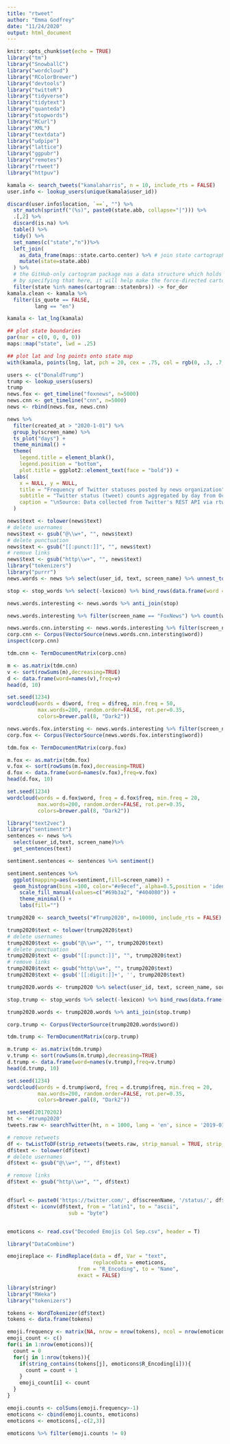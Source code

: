```yaml
---
title: "rtweet"
author: "Emma Godfrey"
date: "11/24/2020"
output: html_document
---
```


```r
knitr::opts_chunk$set(echo = TRUE)
library("tm")
library("SnowballC")
library("wordcloud")
library("RColorBrewer")
library("devtools")
library("twitteR")
library("tidyverse")
library("tidytext")
library("quanteda")
library("stopwords")
library("RCurl")
library("XML")
library("textdata")
library("udpipe")
library("lattice")
library("ggpubr")
library("remotes")
library("rtweet")
library("httpuv")
```

```r
kamala <- search_tweets("kamalaharris", n = 10, include_rts = FALSE)
user.info <- lookup_users(unique(kamala$user_id))

discard(user.info$location, `==`, "") %>% 
  str_match(sprintf("(%s)", paste0(state.abb, collapse="|"))) %>%
  .[,2] %>%
  discard(is.na) %>% 
  table() %>% 
  tidy() %>% 
  set_names(c("state","n"))%>% 
  left_join(
    as_data_frame(maps::state.carto.center) %>% # join state cartographic center data
    mutate(state=state.abb)
  ) %>% 
  # the GitHub-only cartogram package nas a data structure which holds state adjacency information
  # by specifying that here, it will help make the force-directed cartogram circle positioning more precise (and pretty)
  filter(state %in% names(cartogram::statenbrs)) -> for_dor
kamala.clean <- kamala %>% 
  filter(is_quote == FALSE, 
         lang == "en")

kamala <- lat_lng(kamala)

## plot state boundaries
par(mar = c(0, 0, 0, 0))
maps::map("state", lwd = .25)

## plot lat and lng points onto state map
with(kamala, points(lng, lat, pch = 20, cex = .75, col = rgb(0, .3, .7, .75)))
```


```r

users <- c("DonaldTrump")
trump <- lookup_users(users)
trump
news.fox <- get_timeline("foxnews", n=5000)
news.cnn <- get_timeline("cnn", n=5000)
news <- rbind(news.fox, news.cnn)

news %>%
  filter(created_at > "2020-1-01") %>%
  group_by(screen_name) %>%
  ts_plot("days") +
  theme_minimal() +
  theme(
    legend.title = element_blank(),
    legend.position = "bottom",
    plot.title = ggplot2::element_text(face = "bold")) +
  labs(
    x = NULL, y = NULL,
    title = "Frequency of Twitter statuses posted by news organization",
    subtitle = "Twitter status (tweet) counts aggregated by day from October/November 2017",
    caption = "\nSource: Data collected from Twitter's REST API via rtweet"
  )

news$text <- tolower(news$text)
# delete usernames
news$text <- gsub("@\\w+", "", news$text)
# delete punctuation
news$text <- gsub("[[:punct:]]", "", news$text)
# remove links 
news$text <- gsub("http\\w+", "", news$text)
library("tokenizers")
library("purrr")
news.words <- news %>% select(user_id, text, screen_name) %>% unnest_tokens(word,text)

stop <- stop_words %>% select(-lexicon) %>% bind_rows(data.frame(word = c(stopwords(),"joe","biden","trump","presidentelect", "writes","donald", "trumps","bidens","president", "cnnelection","cnn","heres","presidential", "campaigns", "fox", "news")))

news.words.interesting <- news.words %>% anti_join(stop)

news.words.interesting %>% filter(screen_name == "FoxNews") %>% count(word, sort = T) %>% slice(1:20) %>% ggplot(aes(x=reorder(word, n, function(n) -n), y=n)) + geom_bar(stat="identity") +theme(axis.text.x = element_text(angle = 60, hjust = 1)) + xlab("")
```

```r
news.words.cnn.intersting <- news.words.interesting %>% filter(screen_name=="CNN")
corp.cnn <- Corpus(VectorSource(news.words.cnn.intersting$word))
inspect(corp.cnn)

tdm.cnn <- TermDocumentMatrix(corp.cnn)

m <- as.matrix(tdm.cnn)
v <- sort(rowSums(m),decreasing=TRUE)
d <- data.frame(word=names(v),freq=v)
head(d, 10)

set.seed(1234)
wordcloud(words = d$word, freq = d$freq, min.freq = 50,
          max.words=200, random.order=FALSE, rot.per=0.35, 
          colors=brewer.pal(8, "Dark2"))


```

```r
news.words.fox.intersting <- news.words.interesting %>% filter(screen_name=="FoxNews")
corp.fox <- Corpus(VectorSource(news.words.fox.intersting$word))

tdm.fox <- TermDocumentMatrix(corp.fox)

m.fox <- as.matrix(tdm.fox)
v.fox <- sort(rowSums(m.fox),decreasing=TRUE)
d.fox <- data.frame(word=names(v.fox),freq=v.fox)
head(d.fox, 10)

set.seed(1234)
wordcloud(words = d.fox$word, freq = d.fox$freq, min.freq = 20,
          max.words=200, random.order=FALSE, rot.per=0.35, 
          colors=brewer.pal(8, "Dark2"))


```
```r
library("text2vec")
library("sentimentr")
sentences <- news %>%
  select(user_id,text, screen_name)%>%
  get_sentences(text)  

sentiment.sentences <- sentences %>% sentiment()

sentiment.sentences %>% 
  ggplot(mapping=aes(x=sentiment,fill=screen_name)) +
  geom_histogram(bins =100, color="#e9ecef", alpha=0.5,position = 'identity') +
    scale_fill_manual(values=c("#69b3a2", "#404080")) +
    theme_minimal() +
    labs(fill="")

```
```r
trump2020 <- search_tweets("#Trump2020", n=10000, include_rts = FALSE)

trump2020$text <- tolower(trump2020$text)
# delete usernames
trump2020$text <- gsub("@\\w+", "", trump2020$text)
# delete punctuation
trump2020$text <- gsub("[[:punct:]]", "", trump2020$text)
# remove links 
trump2020$text <- gsub("http\\w+", "", trump2020$text)
trump2020$text <- gsub('[[:digit:]]+', '', trump2020$text)

trump2020.words <- trump2020 %>% select(user_id, text, screen_name, source) %>% unnest_tokens(word,text)

stop.trump <- stop_words %>% select(-lexicon) %>% bind_rows(data.frame(word = c(stopwords(),"trump")))

trump2020.words <- trump2020.words %>% anti_join(stop.trump)

```
```r
corp.trump <- Corpus(VectorSource(trump2020.words$word))

tdm.trump <- TermDocumentMatrix(corp.trump)

m.trump <- as.matrix(tdm.trump)
v.trump <- sort(rowSums(m.trump),decreasing=TRUE)
d.trump <- data.frame(word=names(v.trump),freq=v.trump)
head(d.trump, 10)

set.seed(1234)
wordcloud(words = d.trump$word, freq = d.trump$freq, min.freq = 20,
          max.words=200, random.order=FALSE, rot.per=0.35, 
          colors=brewer.pal(8, "Dark2"))
```
```r
set.seed(20170202) 
ht <- '#trump2020' 
tweets.raw <- searchTwitter(ht, n = 1000, lang = 'en', since = '2019-01-29')

# remove retweets
df <- twListToDF(strip_retweets(tweets.raw, strip_manual = TRUE, strip_mt = TRUE))
df$text <- tolower(df$text)
# delete usernames
df$text <- gsub("@\\w+", "", df$text)

# remove links 
df$text <- gsub("http\\w+", "", df$text)


df$url <- paste0('https://twitter.com/', df$screenName, '/status/', df$id)
df$text <- iconv(df$text, from = "latin1", to = "ascii", 
                    sub = "byte")


emoticons <- read.csv("Decoded Emojis Col Sep.csv", header = T)

library("DataCombine")

emojireplace <- FindReplace(data = df, Var = "text", 
                            replaceData = emoticons,
                       from = "R_Encoding", to = "Name", 
                       exact = FALSE)

library(stringr)
library("RWeka")
library("tokenizers")

tokens <- WordTokenizer(df$text)
tokens <- data.frame(tokens)

emoji.frequency <- matrix(NA, nrow = nrow(tokens), ncol = nrow(emoticons))
emoji_count <- c()
for(i in 1:nrow(emoticons)){
  count = 0 
  for(j in 1:nrow(tokens)){
    if(string_contains(tokens[j], emoticons$R_Encoding[i])){
      count = count + 1 
    }
    emoji_count[i] <- count
  }
}

emoji.counts <- colSums(emoji.frequency>-1)
emoticons <- cbind(emoji.counts, emoticons)
emoticons <- emoticons[,-c(2,3)]

emoticons %>% filter(emoji.counts != 0)
```

